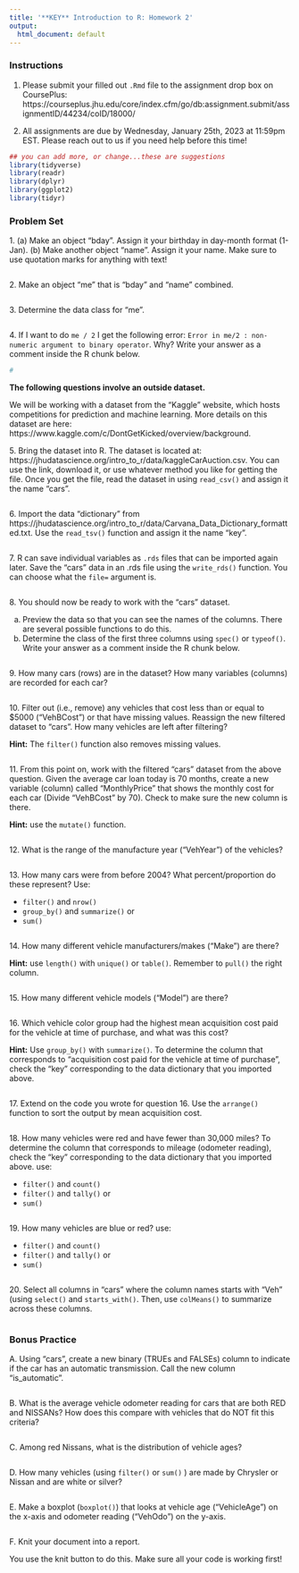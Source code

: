 ```yaml
---
title: '**KEY** Introduction to R: Homework 2'
output:
  html_document: default
---
```


### **Instructions**

1. Please submit your filled out `.Rmd` file to the assignment drop box on CoursePlus: https://courseplus.jhu.edu/core/index.cfm/go/db:assignment.submit/assignmentID/44234/coID/18000/

2. All assignments are due by Wednesday, January 25th, 2023 at 11:59pm EST. Please reach out to us if you need help before this time!

```r
## you can add more, or change...these are suggestions
library(tidyverse)
library(readr)
library(dplyr)
library(ggplot2)
library(tidyr)
```

### **Problem Set**

1\. (a) Make an object "bday". Assign it your birthday in day-month format (1-Jan). (b) Make another object "name". Assign it your name. Make sure to use quotation marks for anything with text!

```r

```

2\. Make an object "me" that is "bday" and "name" combined.

```r

```

3\. Determine the data class for "me".

```r

```

4\. If I want to do `me / 2` I get the following error: `Error in me/2 : non-numeric argument to binary operator`. Why? Write your answer as a comment inside the R chunk below.

```r
#
```

**The following questions involve an outside dataset.** 

We will be working with a dataset from the "Kaggle" website, which hosts competitions for prediction and machine learning. More details on this dataset are here: https://www.kaggle.com/c/DontGetKicked/overview/background.

5\. Bring the dataset into R. The dataset is located at: https://jhudatascience.org/intro_to_r/data/kaggleCarAuction.csv. You can use the link, download it, or use whatever method you like for getting the file. Once you get the file, read the dataset in using `read_csv()` and assign it the name "cars".

```r

```

6\. Import the data "dictionary" from https://jhudatascience.org/intro_to_r/data/Carvana_Data_Dictionary_formatted.txt. Use the `read_tsv()` function and assign it the name "key". 

```r

```

7\. R can save individual variables as `.rds` files that can be imported again later. Save the "cars" data in an .rds file using the `write_rds()` function. You can choose what the `file=` argument is.

```r

```

8\. You should now be ready to work with the "cars" dataset.

(a) Preview the data so that you can see the names of the columns. There are several possible functions to do this.
(b) Determine the class of the first three columns using `spec()` or `typeof()`. Write your answer as a comment inside the R chunk below.

```r

```

9\. How many cars (rows) are in the dataset? How many variables (columns) are recorded for each car? 

```r

```

10\. Filter out (i.e., remove) any vehicles that cost less than or equal to $5000 ("VehBCost") or that have missing values. Reassign the new filtered dataset to "cars". How many vehicles are left after filtering?

**Hint:** The `filter()` function also removes missing values.

```r

```

11\. From this point on, work with the filtered "cars" dataset from the above question. Given the average car loan today is 70 months, create a new variable (column) called "MonthlyPrice" that shows the monthly cost for each car (Divide "VehBCost" by 70). Check to make sure the new column is there.

**Hint:** use the `mutate()` function.

```r

```

12\. What is the range of the manufacture year ("VehYear") of the vehicles?

```r

```

13\. How many cars were from before 2004? What percent/proportion do these represent? Use:

- `filter()` and `nrow()`
- `group_by()` and `summarize()` or
- `sum()`

```r

```

14\. How many different vehicle manufacturers/makes ("Make") are there?

**Hint:** use `length()` with `unique()` or `table()`. Remember to `pull()` the right column.

```r

```

15\. How many different vehicle models ("Model") are there?

```r

```

16\. Which vehicle color group had the highest mean acquisition cost paid for the vehicle at time of purchase, and what was this cost?

**Hint:** Use  `group_by()` with `summarize()`. To determine the column that corresponds to "acquisition cost paid for the vehicle at time of purchase", check the "key" corresponding to the data dictionary that you imported above.

```r

```

17\. Extend on the code you wrote for question 16. Use the `arrange()` function to sort the output by mean acquisition cost.

```r

```

18\. How many vehicles were red and have fewer than 30,000 miles? To determine the column that corresponds to mileage (odometer reading), check the "key" corresponding to the data dictionary that you imported above. use:

- `filter()` and `count()`
- `filter()` and `tally()` or
- `sum()`

```r

```

19\. How many vehicles are blue or red? use:

- `filter()` and `count()`
- `filter()` and `tally()` or
- `sum()`

```r

```

20\. Select all columns in "cars" where the column names starts with "Veh" (using `select()` and `starts_with()`. Then, use `colMeans()` to summarize across these columns.

```r

```

### **Bonus Practice**

A\. Using "cars", create a new binary (TRUEs and FALSEs) column to indicate if the car has an automatic transmission. Call the new column "is_automatic".

```r

```

B\. What is the average vehicle odometer reading for cars that are both RED and NISSANs? How does this compare with vehicles that do NOT fit this criteria?

```r

```

C\. Among red Nissans, what is the distribution of vehicle ages?

```r

```

D\. How many vehicles (using `filter()` or `sum()` ) are made by Chrysler or Nissan and are white or silver?

```r

```

E\. Make a boxplot (`boxplot()`) that looks at vehicle age ("VehicleAge") on the x-axis and odometer reading ("VehOdo") on the y-axis.

```r

```

F\. Knit your document into a report.

You use the knit button to do this. Make sure all your code is working first!
